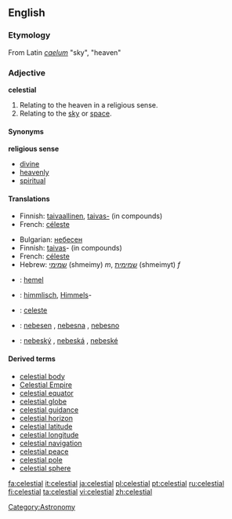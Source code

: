 ==English==

===Etymology===
From Latin ''[[caelum]]'' "sky", "heaven"

===Adjective===
'''celestial''' {{notcomparable}}

# Relating to the heaven in a religious sense.
# Relating to the [[sky]] or [[space]].

====Synonyms====
'''religious sense'''
*[[divine]]
*[[heavenly]]
*[[spiritual]]

====Translations====
{{trans-top|relating to heaven (religious)}}
*Finnish: [[taivaallinen]], [[taivas-]] (in compounds)
*French: [[céleste]]
{{trans-bottom}}

{{trans-top|relating to sky}}
*Bulgarian: [[небесен]]
*Finnish: [[taivas]]- (in compounds)
*French: [[céleste]]
*Hebrew: [[שמימי]] (shmeimy) ''m'', [[שמימית]] (shmeimyt) ''f''
{{trans-bottom}}

{{checktrans}}
{{trans-top|translations to be checked}}
*{{ttbc|Dutch}}: [[hemel]]
*{{ttbc|German}}: [[himmlisch]], [[Himmel]]s-
*{{ttbc|Italian}}: [[celeste]]
*{{ttbc|Slovene}}: [[nebesen]] {{m}}, [[nebesna]] {{f}}, [[nebesno]] {{n}}
*{{ttbc|Czech}}: [[nebeský]] {{m}}, [[nebeská]] {{f}}, [[nebeské]] {{n}}
{{trans-bottom}}

====Derived terms====
*[[celestial body]]
*[[Celestial Empire]]
*[[celestial equator]]
*[[celestial globe]]
*[[celestial guidance]]
*[[celestial horizon]]
*[[celestial latitude]]
*[[celestial longitude]]
*[[celestial navigation]]
*[[celestial peace]]
*[[celestial pole]]
*[[celestial sphere]]

[[Category:Astronomy]]

[[fa:celestial]]
[[it:celestial]]
[[ja:celestial]]
[[pl:celestial]]
[[pt:celestial]]
[[ru:celestial]]
[[fi:celestial]]
[[ta:celestial]]
[[vi:celestial]]
[[zh:celestial]]